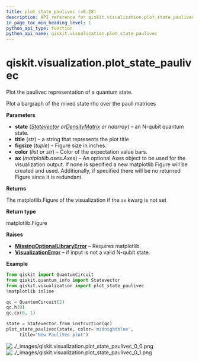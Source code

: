 ```yaml
---
title: plot_state_paulivec (v0.28)
description: API reference for qiskit.visualization.plot_state_paulivec in qiskit v0.28
in_page_toc_min_heading_level: 1
python_api_type: function
python_api_name: qiskit.visualization.plot_state_paulivec
---
```


<span id="qiskit-visualization-plot-state-paulivec" />

# qiskit.visualization.plot\_state\_paulivec

<Function id="qiskit.visualization.plot_state_paulivec" isDedicatedPage={true} github="https://github.com/qiskit/qiskit/tree/stable/0.18/qiskit/visualization/state_visualization.py" signature="plot_state_paulivec(state, title='', figsize=None, color=None, ax=None, *, rho=None)">
  Plot the paulivec representation of a quantum state.

  Plot a bargraph of the mixed state rho over the pauli matrices

  **Parameters**

  *   **state** ([*Statevector*](qiskit.quantum_info.Statevector "qiskit.quantum_info.Statevector")  *or*[*DensityMatrix*](qiskit.quantum_info.DensityMatrix "qiskit.quantum_info.DensityMatrix") *or ndarray*) – an N-qubit quantum state.
  *   **title** (*str*) – a string that represents the plot title
  *   **figsize** (*tuple*) – Figure size in inches.
  *   **color** (*list or str*) – Color of the expectation value bars.
  *   **ax** (*matplotlib.axes.Axes*) – An optional Axes object to be used for the visualization output. If none is specified a new matplotlib Figure will be created and used. Additionally, if specified there will be no returned Figure since it is redundant.

  **Returns**

  The matplotlib.Figure of the visualization if the `ax` kwarg is not set

  **Return type**

  matplotlib.Figure

  **Raises**

  *   [**MissingOptionalLibraryError**](qiskit.aqua.MissingOptionalLibraryError "qiskit.aqua.MissingOptionalLibraryError") – Requires matplotlib.
  *   [**VisualizationError**](qiskit.visualization.VisualizationError "qiskit.visualization.VisualizationError") – if input is not a valid N-qubit state.

  **Example**

  ```python
  from qiskit import QuantumCircuit
  from qiskit.quantum_info import Statevector
  from qiskit.visualization import plot_state_paulivec
  %matplotlib inline

  qc = QuantumCircuit(2)
  qc.h(0)
  qc.cx(0, 1)

  state = Statevector.from_instruction(qc)
  plot_state_paulivec(state, color='midnightblue',
       title="New PauliVec plot")
  ```

  ![../\_images/qiskit.visualization.plot\_state\_paulivec\_0\_0.png](/images/api/qiskit/0.28/qiskit.visualization.plot_state_paulivec_0_0.png) ![../\_images/qiskit.visualization.plot\_state\_paulivec\_0\_1.png](/images/api/qiskit/0.28/qiskit.visualization.plot_state_paulivec_0_1.png)
</Function>

